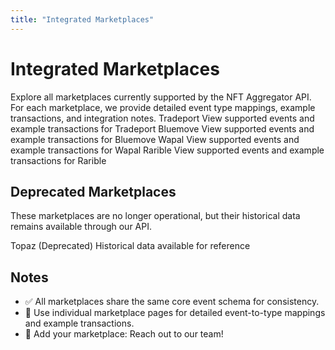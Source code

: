 ```yaml
---
title: "Integrated Marketplaces"
---
```



# Integrated Marketplaces

<Callout type="info">
Explore all marketplaces currently supported by the NFT Aggregator API.  
For each marketplace, we provide detailed event type mappings, example transactions, and integration notes.
</Callout>

<Cards>
  <Card href="./marketplaces/tradeport.mdx">
    <Card.Title>Tradeport</Card.Title>
    <Card.Description>View supported events and example transactions for Tradeport</Card.Description>
  </Card>
  
  <Card href="./marketplaces/bluemove.mdx">
    <Card.Title>Bluemove</Card.Title>
    <Card.Description>View supported events and example transactions for Bluemove</Card.Description>
  </Card>
  
  <Card href="./marketplaces/wapal.mdx">
    <Card.Title>Wapal</Card.Title>
    <Card.Description>View supported events and example transactions for Wapal</Card.Description>
  </Card>
  
  <Card href="./marketplaces/rarible.mdx">
    <Card.Title>Rarible</Card.Title>
    <Card.Description>View supported events and example transactions for Rarible</Card.Description>
  </Card>
</Cards>

## Deprecated Marketplaces

These marketplaces are no longer operational, but their historical data remains available through our API.

<Cards>
  <Card href="./marketplaces/topaz.mdx">
    <Card.Title>Topaz (Deprecated)</Card.Title>
    <Card.Description>Historical data available for reference</Card.Description>
  </Card>
</Cards>

## Notes

- ✅ All marketplaces share the same core event schema for consistency.
- 📖 Use individual marketplace pages for detailed event-to-type mappings and example transactions.
- 🚀 Add your marketplace: Reach out to our team!

